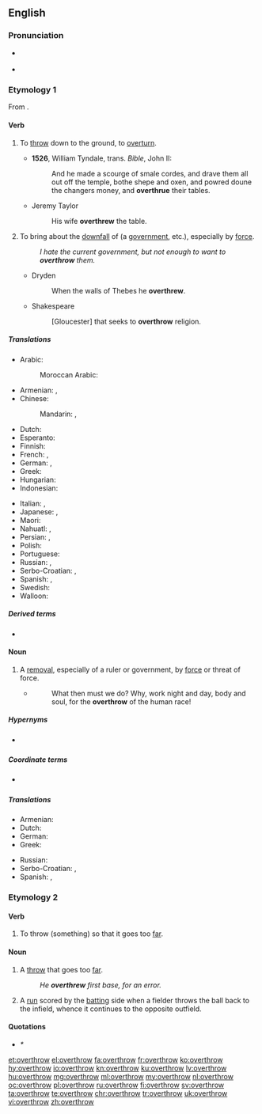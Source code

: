 ==English==

===Pronunciation===
* {{a|US}} {{IPA|/oʊ.vɚ.ˈθɹoʊ/|lang=en}}
* {{audio|en-us-overthrow.ogg|Audio (US)|lang=en}}

===Etymology 1===
From {{prefix|over|throw|lang=en}}.

====Verb====
{{en-verb|overthrows|overthrowing|overthrew|overthrown}}

# {{label|en|transitive|now|_|rare}} To [[throw]] down to the ground, to [[overturn]].
#* '''1526''', William Tyndale, trans. ''Bible'', John II:
#*: And he made a scourge of smale cordes, and drave them all out off the temple, bothe shepe and oxen, and powred doune the changers money, and '''overthrue''' their tables.
#* Jeremy Taylor
#*: His wife '''overthrew''' the table.
# {{label|en|transitive}} To bring about the [[downfall]] of (a [[government]], etc.), especially by [[force]].
#: ''I hate the current government, but not enough to want to '''overthrow''' them.''
#* Dryden
#*: When the walls of Thebes he '''overthrew'''.
#* Shakespeare
#*: [Gloucester] that seeks to '''overthrow''' religion.

=====Translations=====
{{trans-top|bring about downfall}}
* Arabic: {{t|ar|أَطَاحَ}}
*: Moroccan Arabic: {{t|ary|طيّح|tr=ṭayyaḥ}}
* Armenian: {{t+|hy|տապալել}}, {{t+|hy|կործանել}}
* Chinese:
*: Mandarin: {{t+|cmn|推翻|tr=tuīfān|sc=Hani}}, {{t+|cmn|打翻|tr=dǎfān|sc=Hani}}
* Dutch: {{t+|nl|omverwerpen}}
* Esperanto: {{t|eo|faligi}}
* Finnish: {{t+|fi|kaataa}}
* French: {{t+|fr|renverser}}, {{t+|fr|déposer}}
* German: {{t+|de|stürzen}}, {{t|de|umstürzen}}
* Greek: {{t+|el|ανατρέπω}}
* Hungarian: {{t+|hu|megdönt}}
* Indonesian: {{t+|id|kudeta}}
{{trans-mid}}
* Italian: {{t+|it|deporre}}, {{t+|it|rovesciare}}
* Japanese: {{t|ja|滅ぼす|tr=ほろぼす, horobosu}}, {{t+|ja|転覆|tr=てんぷくする, tenpuku-suru|alt=転覆する}}
* Maori: {{t|mi|taupoki}}
* Nahuatl: {{t|nah|tepeua}}, {{t|nah|tequiua}}
* Persian: {{t|fa|سرنگون کردن|tr=sarnegun kardan|sc=fa-Arab}}, {{t+|fa|برانداختن|tr=barandâxtan|sc=fa-Arab}}
* Polish: {{t+|pl|obalać}}
* Portuguese: {{t+|pt|derrocar}}
* Russian: {{t+|ru|сверга́ть|impf}}, {{t+|ru|све́ргнуть|pf}}
* Serbo-Croatian: {{t+|sh|svrgnuti}}, {{t+|sh|srušiti}}
* Spanish: {{t+|es|derrocar}}, {{t+|es|derribar}}
* Swedish: {{t+|sv|störta}}
* Walloon: {{t+|wa|stårer}}
{{trans-bottom}}

=====Derived terms=====
* {{l|en|overthrowal}}

====Noun====
{{en-noun}}

# A [[removal]], especially of a ruler or government, by [[force]] or threat of force.
#* {{RQ:Orwell Animal Farm|1}}
#*: What then must we do? Why, work night and day, body and soul, for the '''overthrow''' of the human race!

=====Hypernyms=====
* {{sense|removal by force}} {{l|en|downfall}}

=====Coordinate terms=====
* {{sense|removal by force}} {{l|en|collapse}}

=====Translations=====
{{trans-top|removal by force or threat of force}}
* Armenian: {{t|hy|տապալում}}
* Dutch: {{t+check|nl|ondergang|m}}
* German: {{t+|de|Umsturz|m}}
* Greek: {{t+|el|ανατροπή|f}}
{{trans-mid}}
* Russian: {{t+|ru|сверже́ние|n}}
* Serbo-Croatian: {{t|sh|svrgnuće}}, {{t+|sh|prevrat}}
* Spanish: {{t+|es|derrocamiento|m}}, {{t+|es|deposición|f}}
{{trans-bottom}}

===Etymology 2===
{{prefix|over|throw|lang=en}}

====Verb====
{{en-verb|overthrows|overthrowing|overthrew|overthrown}}

# {{label|en|transitive|intransitive}} To throw (something) so that it goes too [[far]].

====Noun====
{{en-noun}}

# {{label|en|sports}} A [[throw]] that goes too [[far]].
#: ''He '''overthrew''' first base, for an error.''
# {{label|en|cricket}} A [[run]] scored by the [[batting]] side when a fielder throws the ball back to the infield, whence it continues to the opposite outfield.

====Quotations====
* ''* {{seeCites}}''

[[et:overthrow]]
[[el:overthrow]]
[[fa:overthrow]]
[[fr:overthrow]]
[[ko:overthrow]]
[[hy:overthrow]]
[[io:overthrow]]
[[kn:overthrow]]
[[ku:overthrow]]
[[lv:overthrow]]
[[hu:overthrow]]
[[mg:overthrow]]
[[ml:overthrow]]
[[my:overthrow]]
[[nl:overthrow]]
[[oc:overthrow]]
[[pl:overthrow]]
[[ru:overthrow]]
[[fi:overthrow]]
[[sv:overthrow]]
[[ta:overthrow]]
[[te:overthrow]]
[[chr:overthrow]]
[[tr:overthrow]]
[[uk:overthrow]]
[[vi:overthrow]]
[[zh:overthrow]]